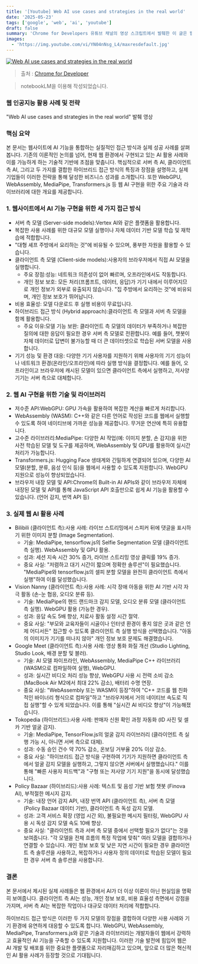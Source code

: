 ```yaml
---
title: '[Youtube] Web AI use cases and strategies in the real world'
date: '2025-05-23'
tags: ['google', 'web', 'ai', 'youtube']
draft: false
summary: 'Chrome for Developers 유튜브 채널의 영상 스크립트에서 발췌한 이 글은 웹사이트에 인공지능 기능을 구현하기 위한 실제적인 방법을 제시합니다. 이론적인 논의를 넘어, 클라이언트 측, 서버 측, 그리고 하이브리드 접근 방식을 통해 AI를 통합하는 전략을 소개합니다. 또한, MediaPipe 및 transformer.js와 같은 기술과 라이브러리를 활용하여 Bilibili, Vision Nanny, Google Meet, Tokopedia, Policy Bazaar와 같은 실제 기업들이 사용자 경험 개선 및 비즈니스 성과 향상을 위해 AI를 어떻게 성공적으로 적용했는지 구체적인 사례를 보여줍니다.'
images:
  - 'https://img.youtube.com/vi/YN04nNsg_L4/maxresdefault.jpg'
---
```


[![Web AI use cases and strategies in the real world](https://img.youtube.com/vi/YN04nNsg_L4/maxresdefault.jpg)](https://www.youtube.com/watch?v=YN04nNsg_L4)

> 출처 : [Chrome for Developer](https://www.youtube.com/@ChromeDevs)

> notebookLM을 이용해 작성되었습니다.

### 웹 인공지능 활용 사례 및 전략

"Web AI use cases and strategies in the real world" 발췌 영상

### 핵심 요약

본 문서는 웹사이트에 AI 기능을 통합하는 실질적인 접근 방식과 실제 성공 사례를 살펴봅니다. 기존의 이론적인 논의를 넘어, 현재 웹 환경에서 구현되고 있는 AI 활용 사례와 이를 가능하게 하는 기술적 기반에 초점을 맞춥니다. 핵심적으로 서버 측 AI, 클라이언트 측 AI, 그리고 두 가지를 결합한 하이브리드 접근 방식의 특징과 장점을 설명하고, 실제 기업들이 이러한 전략을 통해 달성한 비즈니스 성과를 소개합니다. 또한 WebGPU, WebAssembly, MediaPipe, Transformers.js 등 웹 AI 구현을 위한 주요 기술과 라이브러리에 대한 개요를 제공합니다.

### 1. 웹사이트에서 AI 기능 구현을 위한 세 가지 접근 방식

- 서버 측 모델 (Server-side models):Vertex AI와 같은 플랫폼을 활용합니다.
- 복잡한 사용 사례를 위한 대규모 모델 실행이나 자체 데이터 기반 모델 학습 및 재학습에 적합합니다.
- "대형 셰프 주방에서 요리하는 것"에 비유될 수 있으며, 풍부한 자원을 활용할 수 있습니다.
- 클라이언트 측 모델 (Client-side models):사용자의 브라우저에서 직접 AI 모델을 실행합니다.
  - 주요 장점:성능: 네트워크 의존성이 없어 빠르며, 오프라인에서도 작동합니다.
  - 개인 정보 보호: 모든 처리(프롬프트, 데이터, 응답)가 기기 내에서 이루어지므로 개인 정보가 외부로 유출되지 않습니다. "집 주방에서 요리하는 것"에 비유되며, 개인 정보 보호가 뛰어납니다.
- 비용 효율성: 모델 다운로드 후 실행 비용이 무료입니다.
- 하이브리드 접근 방식 (Hybrid approach):클라이언트 측 모델과 서버 측 모델을 함께 활용합니다.
  - 주요 이유:모델 기능 보완: 클라이언트 측 모델의 데이터가 부족하거나 복잡한 질의에 대한 응답이 필요한 경우 서버 측 모델로 전환합니다. 예를 들어, 챗봇이 자체 데이터로 답변이 불가능할 때 더 큰 데이터셋으로 학습된 서버 모델을 사용합니다.
- 기기 성능 및 환경 대응: 다양한 기기 사용자를 지원하기 위해 사용자의 기기 성능이나 네트워크 환경(온라인/오프라인)에 따라 실행 방식을 결정합니다. 예를 들어, 오프라인이고 브라우저에 캐시된 모델이 있으면 클라이언트 측에서 실행하고, 저사양 기기는 서버 측으로 대체합니다.

### 2. 웹 AI 구현을 위한 기술 및 라이브러리

- 저수준 API:WebGPU: GPU 가속을 활용하여 복잡한 계산을 빠르게 처리합니다.
- WebAssembly (WASM): C++와 같은 다른 언어로 작성된 코드를 웹에서 실행할 수 있도록 하여 네이티브에 가까운 성능을 제공합니다. 무거운 연산에 특히 유용합니다.
- 고수준 라이브러리:MediaPipe: 다양한 AI 작업(예: 이미지 분할, 손 감지)을 위한 사전 학습된 모델 및 도구를 제공하며, WebAssembly 및 GPU를 활용하여 실시간 처리가 가능합니다.
- Transformers.js: Hugging Face 생태계와 긴밀하게 연결되어 있으며, 다양한 AI 모델(분할, 분류, 음성 인식 등)을 웹에서 사용할 수 있도록 지원합니다. WebGPU 지원으로 성능이 향상되었습니다.
- 브라우저 내장 모델 및 API:Chrome의 Built-in AI APIs와 같이 브라우저 자체에 내장된 모델 및 API를 통해 JavaScript API 호출만으로 쉽게 AI 기능을 활용할 수 있습니다. (언어 감지, 번역 API 등)

### 3. 실제 웹 AI 활용 사례

- Bilibili (클라이언트 측):사용 사례: 라이브 스트리밍에서 스피커 뒤에 댓글을 표시하기 위한 이미지 분할 (Image Segmentation).
  - 기술: MediaPipe, tensorflow.js의 Selfie Segmentation 모델 (클라이언트 측 실행). WebAssembly 및 GPU 활용.
  - 성과: 세션 지속 시간 30% 증가, 라이브 스트리밍 영상 클릭률 19% 증가.
  - 중요 사실: "저렴하고 대기 시간이 짧으며 정확한 솔루션"이 필요했습니다. "MediaPipe와 tensorflow.js의 셀피 분할 모델을 완전히 클라이언트 측에서 실행"하여 이를 달성했습니다.
- Vision Nanny (클라이언트 측):사용 사례: 시각 장애 아동을 위한 AI 기반 시각 자극 활동 (손-눈 협응, 오디오 분류 등).
  - 기술: MediaPipe의 핸드 랜드마크 감지 모델, 오디오 분류 모델 (클라이언트 측 실행). WebGPU 활용 (가능한 경우).
  - 성과: 응답 속도 5배 향상, 치료사 활동 설정 시간 절약.
  - 중요 사실: "부모와 교육자들이 시골이나 인터넷 환경이 좋지 않은 곳과 같은 언제 어디서든" 접근할 수 있도록 클라이언트 측 실행 방식을 선택했습니다. "아동의 이미지가 기기를 떠나지 않아" 개인 정보 보호 문제도 해결했습니다.
- Google Meet (클라이언트 측):사용 사례: 영상 통화 화질 개선 (Studio Lighting, Studio Look, 배경 분할 및 블러).
  - 기술: AI 모델 파이프라인, WebAssembly, MediaPipe C++ 라이브러리 (WASM으로 컴파일하여 실행), WebGPU.
  - 성과: 실시간 비디오 처리 성능 향상, WebGPU 사용 시 전력 소비 감소 (MacBook Air M2에서 최대 22% 감소), 배터리 수명 연장.
  - 중요 사실: "WebAssembly 또는 WASM이 등장"하여 "C++ 코드를 웹 친화적인 바이너리 형식으로 컴파일"하고 "브라우저에서 거의 네이티브 속도로 직접 실행"할 수 있게 되었습니다. 이를 통해 "실시간 AI 비디오 향상"이 가능해졌습니다.
- Tokopedia (하이브리드):사용 사례: 판매자 신원 확인 과정 자동화 (ID 사진 및 셀카 기반 얼굴 감지).
  - 기술: MediaPipe, TensorFlow.js의 얼굴 감지 라이브러리 (클라이언트 측 실행 가능 시, 아니면 서버 측으로 대체).
  - 성과: 수동 승인 건수 약 70% 감소, 온보딩 거부율 20% 이상 감소.
  - 중요 사실: "하이브리드 접근 방식을 구현하여 기기가 지원하면 클라이언트 측에서 얼굴 감지 모델을 실행하고, 그렇지 않으면 서버에서 실행했습니다." 이를 통해 "빠른 사용자 피드백"과 "구형 또는 저사양 기기 지원"을 동시에 달성했습니다.
- Policy Bazaar (하이브리드):사용 사례: 텍스트 및 음성 기반 보험 챗봇 (Finova AI), 부적절한 메시지 감지.
  - 기술: 내장 언어 감지 API, 내장 번역 API (클라이언트 측), 서버 측 모델 (Policy Bazaar 데이터 기반), 클라이언트 측 독성 감지 모델.
  - 성과: 고객 서비스 확장 (영업 시간 외), 불필요한 메시지 필터링, WebGPU 사용 시 독성 감지 모델 속도 10배 향상.
  - 중요 사실: "클라이언트 측과 서버 측 모델 중에서 선택할 필요가 없다"는 것을 보여줍니다. "각 모델을 전체 흐름의 특정 작업에 맞춰" 여러 모델을 결합하거나 연결할 수 있습니다. 개인 정보 보호 및 낮은 지연 시간이 필요한 경우 클라이언트 측 솔루션을 사용하고, 복잡하거나 사용자 정의 데이터로 학습된 모델이 필요한 경우 서버 측 솔루션을 사용합니다.

### 결론

본 문서에서 제시된 실제 사례들은 웹 환경에서 AI가 더 이상 이론이 아닌 현실임을 명확히 보여줍니다. 클라이언트 측 AI는 성능, 개인 정보 보호, 비용 효율성 측면에서 강점을 가지며, 서버 측 AI는 복잡한 작업이나 대규모 데이터 처리에 적합합니다.

하이브리드 접근 방식은 이러한 두 가지 모델의 장점을 결합하여 다양한 사용 사례와 기기 환경에 유연하게 대응할 수 있도록 합니다. WebGPU, WebAssembly, MediaPipe, Transformers.js와 같은 기술과 라이브러리는 개발자들이 웹에서 강력하고 효율적인 AI 기능을 구축할 수 있도록 지원합니다. 이러한 기술 발전에 힘입어 웹은 AI 개발 및 배포를 위한 중요한 플랫폼으로 자리매김하고 있으며, 앞으로 더 많은 혁신적인 AI 활용 사례가 등장할 것으로 기대됩니다.
